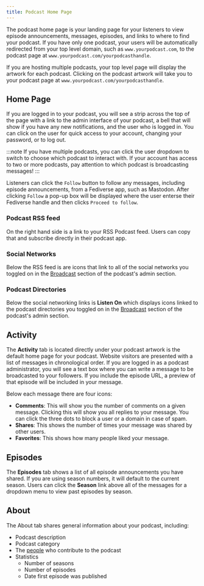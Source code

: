 ```yaml
---
title: Podcast Home Page
---
```


The podcast home page is your landing page for your listeners to view episode announcements, messages, episodes,
and links to where to find your podcast. If you have only one podcast, your users will be automatically redirected
from your top level domain, such as `www.yourpodcast.com`, to the podcast page at
`www.yourpodcast.com/yourpodcasthandle`.

If you are hosting multiple podcasts, your top level page will display the artwork for each podcast. Clicking on
the podcast artwork will take you to your podcast page at `www.yourpodcast.com/yourpodcasthandle`.

## Home Page

If you are logged in to your podcast, you will see a strip across the top of the page with a link to the admin
interface of your podcast, a bell that will show if you have any new notifications, and the user who is logged in.
You can click on the user for quick access to your account, changing your password, or to log out.

:::note
If you have multiple podcasts, you can click the user dropdown to switch to choose which podcast to interact with.
If your account has access to two or more podcasts, pay attention to which podcast is broadcasting messages!
:::

Listeners can click the `Follow` button to follow any messages, including episode announcements, from a Fediverse
app, such as Mastodon. After clicking `Follow` a pop-up box will be displayed where the user enterse their Fediverse
handle and then clicks `Proceed to follow`.

### Podcast RSS feed

On the right hand side is a link to your RSS Podcast feed. Users can copy that and subscribe directly in their
podcast app.

### Social Networks

Below the RSS feed is are icons that link to all of the social networks you toggled on in the
[Broadcast](/docs/en/user-guide/podcast/broadcast#podcasting-apps) section of the podcast's admin section.

### Podcast Directories

Below the social networking links is **Listen On** which displays icons linked to the podcast directories you
toggled on in the [Broadcast](/docs/en/user-guide/podcast/broadcast#social-networks) section of the podcast's
admin section.

## Activity

The **Activity** tab is located directly under your podcast artwork is the default home page for your podcast. Website
visitors are presented with a list of messages in chronological order. If you are logged in as a podcast
administrator, you will see a text box where you can write a message to be broadcasted to your followers. If you
include the episode URL, a preview of that episode will be included in your message.

Below each message there are four icons:

- **Comments**: This will show you the number of comments on a given message. Clicking this will show you all replies to
  your message. You can click the three dots to block a user or a domain in case of spam.
- **Shares**: This shows the number of times your message was shared by other users.
- **Favorites**: This shows how many people liked your message.

## Episodes

The **Episodes** tab shows a list of all episode announcements you have shared. If you are using season numbers, it
will default to the current season. Users can click the **Season** link above all of the messages for a dropdown menu
to view past episodes by season.

## About

The About tab shares general information about your podcast, including:

- Podcast description
- Podcast category
- The [people](/docs/en/user-guide/podcast/podcast-dashboard#manage-persons/) who contribute to the podcast
- Statistics
  - Number of seasons
  - Number of episodes
  - Date first episode was published
